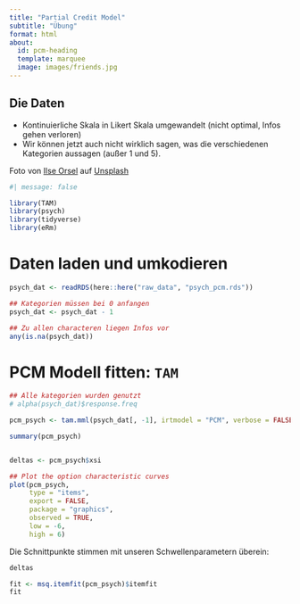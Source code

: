 ```yaml
---
title: "Partial Credit Model"
subtitle: "Übung"
format: html
about:
  id: pcm-heading
  template: marquee
  image: images/friends.jpg
---
```


:::{#pcm-heading}

## Die Daten

- Kontinuierliche Skala in Likert Skala umgewandelt (nicht optimal, Infos gehen verloren)
- Wir können jetzt auch nicht wirklich sagen, was die verschiedenen Kategorien aussagen (außer 1 und 5).

:::

::: aside
Foto von <a href="https://unsplash.com/de/@lgtts?utm_content=creditCopyText&utm_medium=referral&utm_source=unsplash">Ilse Orsel</a> auf <a href="https://unsplash.com/de/fotos/rot-weisses-unks-cafe-fwPHQB4kGzA?utm_content=creditCopyText&utm_medium=referral&utm_source=unsplash">Unsplash</a>
:::

```r
#| message: false

library(TAM)
library(psych)
library(tidyverse)
library(eRm)
```

# Daten laden und umkodieren

```r
psych_dat <- readRDS(here::here("raw_data", "psych_pcm.rds"))

## Kategorien müssen bei 0 anfangen
psych_dat <- psych_dat - 1

## Zu allen characteren liegen Infos vor
any(is.na(psych_dat))
```

# PCM Modell fitten: `TAM`

```r

## Alle kategorien wurden genutzt
# alpha(psych_dat)$response.freq

pcm_psych <- tam.mml(psych_dat[, -1], irtmodel = "PCM", verbose = FALSE)

summary(pcm_psych)


deltas <- pcm_psych$xsi

## Plot the option characteristic curves
plot(pcm_psych, 
     type = "items", 
     export = FALSE, 
     package = "graphics", 
     observed = TRUE, 
     low = -6, 
     high = 6)
```

Die Schnittpunkte stimmen mit unseren Schwellenparametern überein:

```r
deltas
```

```r
fit <- msq.itemfit(pcm_psych)$itemfit
fit
```

